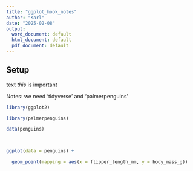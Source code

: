 ```yaml
---
title: "ggplot_hook_notes"
author: "Karl"
date: "2025-02-08"
output:
  word_document: default
  html_document: default
  pdf_document: default
---
```


## Setup

text *this* is important

Notes: we need 'tidyverse' and 'palmerpenguins'

```r

library(ggplot2)

library(palmerpenguins)

data(penguins)

 
```

```r

ggplot(data = penguins) +

  geom_point(mapping = aes(x = flipper_length_mm, y = body_mass_g))

```
